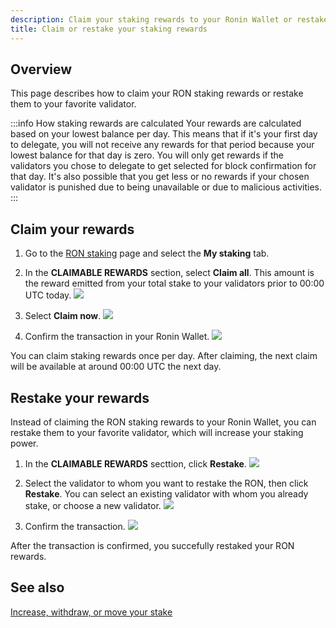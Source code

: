```yaml
---
description: Claim your staking rewards to your Ronin Wallet or restake them to a validator.
title: Claim or restake your staking rewards
---
```



## Overview

This page describes how to claim your RON staking rewards or restake them to your favorite validator.

:::info How staking rewards are calculated
Your rewards are calculated based on your lowest balance per day.
This means that if it's your first day to delegate, you will not
receive any rewards for that period because your lowest balance for that day is zero.
You will only get rewards if the validators you chose to delegate to get selected for block confirmation for that day.
It's also possible that you get less or no rewards if your chosen validator is punished due to being unavailable or due to malicious activities.
:::

## Claim your rewards

1. Go to the [RON staking](https://app.roninchain.com/staking) page and select
the **My staking** tab.
2. In the **CLAIMABLE REWARDS** section, select **Claim all**. This amount is
the reward emitted from your total stake to your validators prior to 00:00 UTC
today.
   <img src={claimStepOne} width={1440} />

3. Select **Claim now**.
   <img src={claimStepTwo} width={400} />

4. Confirm the transaction in your Ronin Wallet.
   <img src={claimConfirm} width={300} />

You can claim staking rewards once per day. After claiming, the next claim will be available at around 00:00 UTC 
the next day.

## Restake your rewards

Instead of claiming the RON staking rewards to your Ronin Wallet, you can restake them to your favorite validator, which will increase your staking power.

1. In the **CLAIMABLE REWARDS** secttion, click **Restake**.
   <img src={restakeStepOne} width={1440} />

2. Select the validator to whom you want to restake the RON, then click **Restake**. You can select an existing validator with whom you already stake, or choose a new validator.
   <img src={restakeStepTwo} width={400} />

3. Confirm the transaction.
   <img src={restakeConfirm} width={300} />

After the transaction is confirmed, you succefully restaked your RON rewards.

## See also

[Increase, withdraw, or move your stake](manage-stake.mdx)